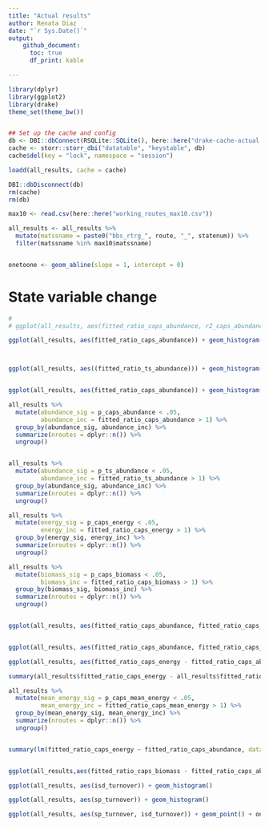 ```yaml
---
title: "Actual results"
author: Renata Diaz
date: "`r Sys.Date()`"
output: 
    github_document:
      toc: true
      df_print: kable

---
```


```r
library(dplyr)
library(ggplot2)
library(drake)
theme_set(theme_bw())


## Set up the cache and config
db <- DBI::dbConnect(RSQLite::SQLite(), here::here("drake-cache-actual.sqlite"))
cache <- storr::storr_dbi("datatable", "keystable", db)
cache$del(key = "lock", namespace = "session")

loadd(all_results, cache = cache)

DBI::dbDisconnect(db)
rm(cache)
rm(db)

max10 <- read.csv(here::here("working_routes_max10.csv"))

all_results <- all_results %>%
  mutate(matssname = paste0("bbs_rtrg_", route, "_", statenum)) %>%
  filter(matssname %in% max10$matssname)


onetoone <- geom_abline(slope = 1, intercept = 0)
```

# State variable change

```r
# 
# ggplot(all_results, aes(fitted_ratio_caps_abundance, r2_caps_abundance, color = p_caps_abundance > .05, size = r2_caps_abundance)) + geom_point(alpha = .3)

ggplot(all_results, aes(fitted_ratio_caps_abundance)) + geom_histogram() + geom_vline(xintercept = 1)



ggplot(all_results, aes((fitted_ratio_ts_abundance))) + geom_histogram() + geom_vline(xintercept = 1)


ggplot(all_results, aes(fitted_ratio_caps_abundance)) + geom_histogram() + geom_vline(xintercept = 1) + facet_wrap(vars(p_caps_abundance < .05))

all_results %>% 
  mutate(abundance_sig = p_caps_abundance < .05,
         abundance_inc = fitted_ratio_caps_abundance > 1) %>%
  group_by(abundance_sig, abundance_inc) %>%
  summarize(nroutes = dplyr::n()) %>%
  ungroup()


all_results %>% 
  mutate(abundance_sig = p_ts_abundance < .05,
         abundance_inc = fitted_ratio_ts_abundance > 1) %>%
  group_by(abundance_sig, abundance_inc) %>%
  summarize(nroutes = dplyr::n()) %>%
  ungroup()

all_results %>% 
  mutate(energy_sig = p_caps_energy < .05,
         energy_inc = fitted_ratio_caps_energy > 1) %>%
  group_by(energy_sig, energy_inc) %>%
  summarize(nroutes = dplyr::n()) %>%
  ungroup()

all_results %>% 
  mutate(biomass_sig = p_caps_biomass < .05,
         biomass_inc = fitted_ratio_caps_biomass > 1) %>%
  group_by(biomass_sig, biomass_inc) %>%
  summarize(nroutes = dplyr::n()) %>%
  ungroup()


ggplot(all_results, aes(fitted_ratio_caps_abundance, fitted_ratio_caps_biomass, color = p_caps_abundance < .05, shape = p_caps_biomass < .05)) + geom_point() + geom_abline(intercept = 0, slope = 1) + scale_x_log10() + scale_y_log10() + geom_hline(yintercept = 1) + geom_vline(xintercept = 1) + scale_color_viridis_d(option = 'mako', end = .7)


ggplot(all_results, aes(fitted_ratio_caps_abundance, fitted_ratio_caps_energy, color = p_caps_abundance < .05, shape = p_caps_energy < .05)) + geom_point() + geom_abline(intercept = 0, slope = 1) + scale_x_log10() + scale_y_log10() + geom_hline(yintercept = 1) + geom_vline(xintercept = 1) + scale_color_viridis_d(option = 'mako', end = .7)

ggplot(all_results, aes(fitted_ratio_caps_energy - fitted_ratio_caps_abundance)) + geom_histogram() 

summary(all_results$fitted_ratio_caps_energy - all_results$fitted_ratio_caps_abundance)

all_results %>% 
  mutate(mean_energy_sig = p_caps_mean_energy < .05,
         mean_energy_inc = fitted_ratio_caps_mean_energy > 1) %>%
  group_by(mean_energy_sig, mean_energy_inc) %>%
  summarize(nroutes = dplyr::n()) %>%
  ungroup()


summary(lm(fitted_ratio_caps_energy ~ fitted_ratio_caps_abundance, data = all_results))


ggplot(all_results,aes(fitted_ratio_caps_biomass - fitted_ratio_caps_abundance, fitted_ratio_caps_energy - fitted_ratio_caps_abundance)) + geom_point() + geom_line(aes(y = fitted_ratio_caps_biomass - fitted_ratio_caps_abundance))

```


```r

ggplot(all_results, aes(isd_turnover)) + geom_histogram()

ggplot(all_results, aes(sp_turnover)) + geom_histogram()

ggplot(all_results, aes(sp_turnover, isd_turnover)) + geom_point() + onetoone

```
